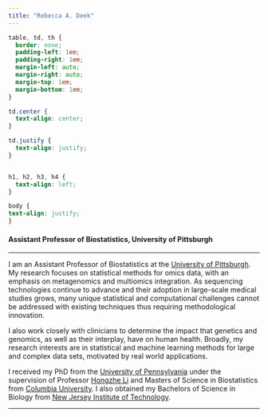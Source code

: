 ```yaml
---
title: "Rebecca A. Deek"
---
```


<link rel="stylesheet" href="academicons/css/academicons.min.css"/>

```css
table, td, th {
  border: none;
  padding-left: 1em;
  padding-right: 1em;
  margin-left: auto;
  margin-right: auto;
  margin-top: 1em;
  margin-bottom: 1em;
}

td.center {
  text-align: center;
}

td.justify {
  text-align: justify;
}


h1, h2, h3, h4 {
  text-align: left;
}

body {
text-align: justify;
}
```

#### Assistant Professor of Biostatistics, University of Pittsburgh

-----

<td class="justify"> I am an Assistant Professor of Biostatistics at the [University of Pittsburgh](https://www.sph.pitt.edu/biostatistics). My research focuses on statistical methods for omics data, with an emphasis on metagenomics and multiomics integration. As sequencing technologies continue to advance and their adoption in large-scale medical studies grows, many unique statistical and computational challenges cannot be addressed with existing techniques thus requiring methodological innovation.

I also work closely with clinicians to determine the impact that genetics and genomics, as well as their interplay, have on human health. Broadly, my research interests are in statistical and machine learning methods for large and complex data sets, motivated by real world applications.

I received my PhD from the [University of Pennsylvania](https://www.dbei.med.upenn.edu/) under the supervision of Professor [Hongzhe Li](http://statgene.med.upenn.edu/) and Masters of Science in Biostatistics from [Columbia University](https://www.publichealth.columbia.edu/academics/departments/biostatistics). I also obtained my Bachelors of Science in Biology from [New Jersey Institute of Technology](https://biology.njit.edu/).</td>
-----
